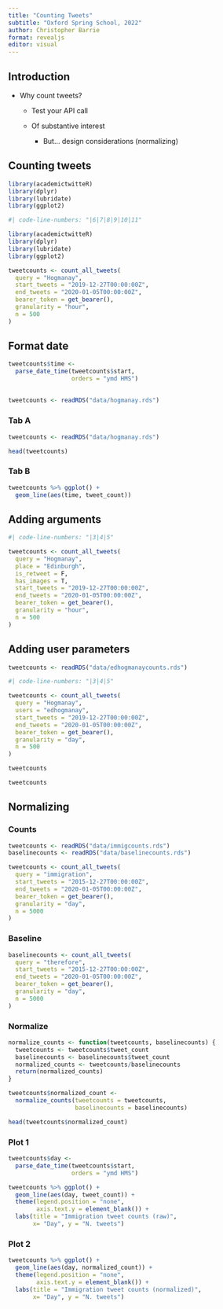 ```yaml
---
title: "Counting Tweets"
subtitle: "Oxford Spring School, 2022"
author: Christopher Barrie
format: revealjs
editor: visual
---
```


## Introduction

-   Why count tweets?
    -   Test your API call

    -   Of substantive interest

        -   But... design considerations (normalizing)

## Counting tweets

```r
library(academictwitteR)
library(dplyr)
library(lubridate)
library(ggplot2)
```

```r
#| code-line-numbers: "|6|7|8|9|10|11"

library(academictwitteR)
library(dplyr)
library(lubridate)
library(ggplot2)

tweetcounts <- count_all_tweets(
  query = "Hogmanay",
  start_tweets = "2019-12-27T00:00:00Z",
  end_tweets = "2020-01-05T00:00:00Z",
  bearer_token = get_bearer(),
  granularity = "hour",
  n = 500
)
```

## Format date

```r

tweetcounts$time <-
  parse_date_time(tweetcounts$start, 
                  orders = "ymd HMS")
```

## 

```r
tweetcounts <- readRDS("data/hogmanay.rds")
```

::: panel-tabset
### Tab A

```r
tweetcounts <- readRDS("data/hogmanay.rds")
```

```r
head(tweetcounts)
```

### Tab B

```r
tweetcounts %>% ggplot() +
  geom_line(aes(time, tweet_count))
```
:::

## Adding arguments

```r
#| code-line-numbers: "|3|4|5"

tweetcounts <- count_all_tweets(
  query = "Hogmanay",
  place = "Edinburgh",
  is_retweet = F,
  has_images = T,
  start_tweets = "2019-12-27T00:00:00Z",
  end_tweets = "2020-01-05T00:00:00Z",
  bearer_token = get_bearer(),
  granularity = "hour",
  n = 500
)
```

## Adding user parameters

```r
tweetcounts <- readRDS("data/edhogmanaycounts.rds")

```

```r
#| code-line-numbers: "|3|4|5"

tweetcounts <- count_all_tweets(
  query = "Hogmanay",
  users = "edhogmanay",
  start_tweets = "2019-12-27T00:00:00Z",
  end_tweets = "2020-01-05T00:00:00Z",
  bearer_token = get_bearer(),
  granularity = "day",
  n = 500
)

tweetcounts

```

```r
tweetcounts
```

## Normalizing
::: panel-tabset
### Counts

```r
tweetcounts <- readRDS("data/immigcounts.rds")
baselinecounts <- readRDS("data/baselinecounts.rds")
```

```r
tweetcounts <- count_all_tweets(
  query = "immigration",
  start_tweets = "2015-12-27T00:00:00Z",
  end_tweets = "2020-01-05T00:00:00Z",
  bearer_token = get_bearer(),
  granularity = "day",
  n = 5000
)
```

### Baseline

```r
baselinecounts <- count_all_tweets(
  query = "therefore",
  start_tweets = "2015-12-27T00:00:00Z",
  end_tweets = "2020-01-05T00:00:00Z",
  bearer_token = get_bearer(),
  granularity = "day",
  n = 5000
)
```

### Normalize

```r
normalize_counts <- function(tweetcounts, baselinecounts) {
  tweetcounts <- tweetcounts$tweet_count
  baselinecounts <- baselinecounts$tweet_count
  normalized_counts <- tweetcounts/baselinecounts
  return(normalized_counts)
}

tweetcounts$normalized_count <-
  normalize_counts(tweetcounts = tweetcounts,
                   baselinecounts = baselinecounts)

head(tweetcounts$normalized_count)
```

### Plot 1

```r
tweetcounts$day <-
  parse_date_time(tweetcounts$start, 
                  orders = "ymd HMS")

tweetcounts %>% ggplot() +
  geom_line(aes(day, tweet_count)) +
  theme(legend.position = "none",
        axis.text.y = element_blank()) + 
  labs(title = "Immigration tweet counts (raw)",
       x= "Day", y = "N. tweets")

```

### Plot 2

```r
tweetcounts %>% ggplot() +
  geom_line(aes(day, normalized_count)) +
  theme(legend.position = "none",
        axis.text.y = element_blank()) + 
  labs(title = "Immigration tweet counts (normalized)",
       x= "Day", y = "N. tweets")

```
:::

